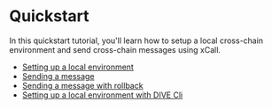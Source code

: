 # Quickstart

In this quickstart tutorial, you'll learn how to setup a local cross-chain environment and send cross-chain messages using xCall.

- [Setting up a local environment](/quickstart/setting-up-a-local-environment)
- [Sending a message](/quickstart/sending-a-message)
- [Sending a message with rollback](/quickstart/sending-a-message-with-rollback)
- [Setting up a local environment with DIVE Cli](/quickstart/setting-up-a-local-environment-with-dive-cli)
